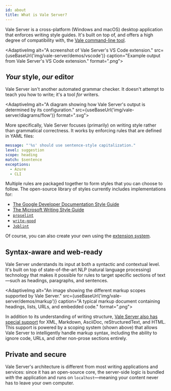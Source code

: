 ```yaml
---
id: about
title: What is Vale Server?
---
```



Vale Server is a cross-platform (Windows and macOS) desktop application that
enforces writing style guides. It's built on top of, and offers a high degree
of compatibility with, the [Vale command-line tool](/cli).

<AdaptiveImg
    alt="A screenshot of Vale Server's VS Code extension."
    src={useBaseUrl('img/vale-server/demos/vscode')}
    caption="Example output from Vale Server's VS Code extension."
    format=".png">
</AdaptiveImg>

## *Your* style, *our* editor

Vale Server isn't another automated grammar checker. It doesn't attempt to
teach you how to write; it's a tool *for* writers.

<AdaptiveImg
    alt="A diagram showing how Vale Server's output is determined by its configuration."
    src={useBaseUrl('img/vale-server/diagrams/flow')}
    format=".svg">
</AdaptiveImg>

More specifically, Vale Server focuses (primarily) on writing style rather than
grammatical correctness. It works by enforcing rules  that are defined in YAML
files:

```yml title="Headings.yml"
message: "'%s' should use sentence-style capitalization."
level: suggestion
scope: heading
match: $sentence
exceptions:
  - Azure
  - CLI
```

Multiple rules are packaged together to form styles that you can choose to
follow. The open-source library of styles currently includes implementations
for:

- [The Google Developer Documentation Style Guide](https://developers.google.com/style/)
- [The Microsoft Writing Style Guide](https://docs.microsoft.com/en-us/style-guide/welcome/)
- [`proselint`](https://github.com/amperser/proselint/blob/master/README.md)
- [`write-good`](https://github.com/btford/write-good/blob/master/README.md)
- [`Joblint`](https://github.com/rowanmanning/joblint/blob/master/README.md)

Of course, you can also create your own using the [extension system](styles).

## Syntax-aware and web-ready

Vale Server understands its input at both a syntactic and contextual level.
It's built on top of state-of-the-art NLP (natural language processing)
technology that makes it possible for rules to target specific sections of
text&mdash;such as headings, paragraphs, and sentences.

<AdaptiveImg
    alt="An image showing the different markup scopes supported by Vale Server."
    src={useBaseUrl('img/vale-server/demos/markup')}
    caption="A typical markup document containing headings, lists, URLs, and embedded code."
    format=".png">
</AdaptiveImg>

In addition to its understanding of writing structure, [Vale Server also has
special support](concepts/scoping) for XML, Markdown, AsciiDoc, reStructuredText, and HTML. This
support is powered by a scoping system (shown above) that allows Vale Server to
intelligently handle markup syntax, including the ability to ignore code, URLs,
and other non-prose sections entirely.

## Private and secure

Vale Server's architecture is different from most writing applications and
services: since it has an open-source core, the server-side logic is bundled
*with* the application and runs on `localhost`&mdash;meaning your content never
has to leave your own computer.
